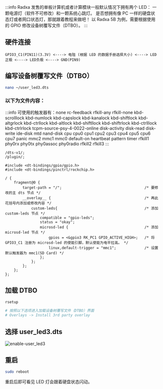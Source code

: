 :::info
Radxa 发售的单板计算机或者计算模块一般默认情况下拥有两个 LED：
一颗电源灯（软件不可修改）和一颗系统心跳灯。
是否想拥有像 PC 一样的硬盘状态灯或者网口状态灯，那就跟着教程来做吧！
以 Radxa 5B 为例，需要根据使用的 GPIO 修改设备树覆写文件（DTBO）。
:::

## 硬件连接

```
GPIO3_C1(PIN11)(3.3V) <----> 电阻 (根据 LED 的数据手册选择大小) <----> LED正极 <----> LED负极 <----> GND(PIN9)
```

## 编写设备树覆写文件（DTBO）

```bash
nano ~/user_led3.dts
```

### 以下为文件内容：

:::info
可使用的触发器有：none rc-feedback rfkill-any rfkill-none kbd-scrolllock kbd-numlock kbd-capslock kbd-kanalock kbd-shiftlock kbd-altgrlock kbd-ctrllock kbd-altlock kbd-shiftllock kbd-shiftrlock kbd-ctrlllock kbd-ctrlrlock tcpm-source-psy-4-0022-online disk-activity disk-read disk-write ide-disk mtd nand-disk cpu cpu0 cpu1 cpu2 cpu3 cpu4 cpu5 cpu6 cpu7 panic mmc2 mmc1 mmc0 default-on heartbeat pattern timer rfkill1 phy0rx phy0tx phy0assoc phy0radio rfkill2 rfkill3
:::

```
/dts-v1/;
/plugin/;

#include <dt-bindings/gpio/gpio.h>
#include <dt-bindings/pinctrl/rockchip.h>

/ {
    fragment@0 {
        target-path = "/";                                      /* 要修改的主 dts 节点 */
        __overlay__ {                                           /* 再此花括号内添加或修改内容 */
            custom-leds{                                        /* 添加 custom-leds 节点 */
                compatible = "gpio-leds";
                status = "okay";
                microsd-led {                                   /* 添加 microsd-led 节点 */
                    gpios = <&gpio3 RK_PC1 GPIO_ACTIVE_HIGH>;   /* 将 GPIO3_C1 注册为 microsd-led 的使能引脚，默认使能为电平拉高。 */
                    linux,default-trigger = "mmc1";             /* 设置默认触发器为 mmc1(SD Card) */
                };
            };
        };
    };
};
```

## 加载 DTBO

```bash
rsetup

# 按照以下选项进入加载设备树覆写文件（DTBO）界面
# Overlays -> Install 3rd party overlay
```

## 选择 user_led3.dts

![enable-user_led3](/img/general-tutorial/enable-user-led3.webp)

## 重启

```bash
sudo reboot
```

重启后即可看见 LED 灯会跟着硬盘状态闪动。
